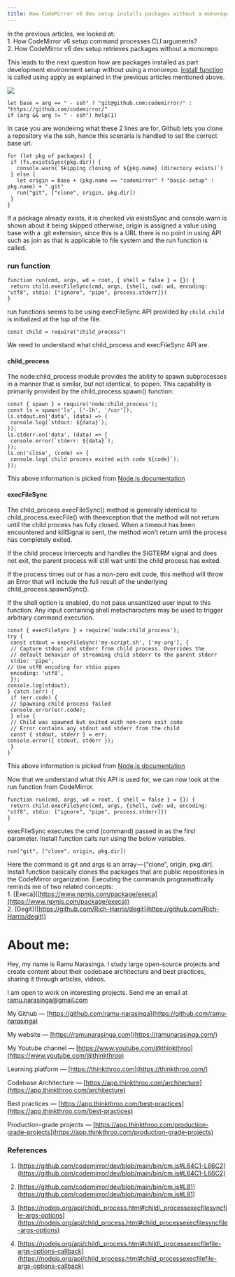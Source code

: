 ```yaml
---
title: How CodeMirror v6 dev setup installs packages without a monorepo
---
```


In the previous articles, we looked at:  
1\. How CodeMirror v6 setup command processes CLI arguments?  
2\. How CodeMirror v6 dev setup retrieves packages without a monorepo

This leads to the next question how are packages installed as part development environment setup without using a monorepo. [install function](https://github.com/codemirror/dev/blob/main/bin/cm.js#L81) is called using apply as explained in the previous articles mentioned above.

![](https://cdn-images-1.medium.com/max/1600/1*7UrMKzkOrYNADpIGIuFf-Q.png)

```plaintext
let base = arg == " - ssh" ? "git@github.com:codemirror/" : "https://github.com/codemirror/"
if (arg && arg != " - ssh") help(1)
```

In case you are wondeirng what these 2 lines are for, Github lets you clone a repository via the ssh, hence this scenaria is handled to set the correct base url.

```plaintext
for (let pkg of packages) {
 if (fs.existsSync(pkg.dir)) {
   console.warn(`Skipping cloning of ${pkg.name} (directory exists)`)
 } else {
   let origin = base + (pkg.name == "codemirror" ? "basic-setup" : pkg.name) + ".git"
   run("git", ["clone", origin, pkg.dir])
 }
}
```

If a package already exists, it is checked via existsSync and console.warn is shown about it being skipped otherwise, origin is assigned a value using base with a .git extension, since this is a URL there is no point in using API such as join as that is applicable to file system and the run function is called.

### run function

```plaintext
function run(cmd, args, wd = root, { shell = false } = {}) {
 return child.execFileSync(cmd, args, {shell, cwd: wd, encoding: "utf8", stdio: ["ignore", "pipe", process.stderr]})
}
```

run functions seems to be using execFileSync API provided by `child`. `child` is initialized at the top of the file.

```plaintext
const child = require("child_process")
```

We need to understand what child\_process and execFileSync API are.

#### child\_process

The node:child\_process module provides the ability to spawn subprocesses in a manner that is similar, but not identical, to popen. This capability is primarily provided by the child\_process.spawn() function:

```plaintext
const { spawn } = require('node:child_process');
const ls = spawn('ls', ['-lh', '/usr']);
ls.stdout.on('data', (data) => {
 console.log(`stdout: ${data}`);
});
ls.stderr.on('data', (data) => {
 console.error(`stderr: ${data}`);
});
ls.on('close', (code) => {
 console.log(`child process exited with code ${code}`);
});
```

This above information is picked from [Node.js documentation](https://nodejs.org/api/child_process.html#child-process)

#### execFileSync

The child\_process.execFileSync() method is generally identical to child\_process.execFile() with theexception that the method will not return until the child process has fully closed. When a timeout has been encountered and killSignal is sent, the method won’t return until the process has completely exited.

If the child process intercepts and handles the SIGTERM signal and does not exit, the parent process will still wait until the child process has exited.

If the process times out or has a non-zero exit code, this method will throw an Error that will include the full result of the underlying child\_process.spawnSync().

If the shell option is enabled, do not pass unsanitized user input to this function. Any input containing shell metacharacters may be used to trigger arbitrary command execution.

```plaintext
const { execFileSync } = require('node:child_process');
try {
 const stdout = execFileSync('my-script.sh', ['my-arg'], {
 // Capture stdout and stderr from child process. Overrides the
 // default behavior of streaming child stderr to the parent stderr
 stdio: 'pipe',
// Use utf8 encoding for stdio pipes
 encoding: 'utf8',
 });
console.log(stdout);
} catch (err) {
 if (err.code) {
 // Spawning child process failed
 console.error(err.code);
 } else {
 // Child was spawned but exited with non-zero exit code
 // Error contains any stdout and stderr from the child
 const { stdout, stderr } = err;
console.error({ stdout, stderr });
 }
}
```

This above information is picked from [Node.js documentation](https://nodejs.org/api/child_process.html#child_processexecfilesyncfile-args-options)

Now that we understand what this API is used for, we can now look at the run function from CodeMirror.

```plaintext
function run(cmd, args, wd = root, { shell = false } = {}) {
 return child.execFileSync(cmd, args, {shell, cwd: wd, encoding: "utf8", stdio: ["ignore", "pipe", process.stderr]})
}
```

execFileSync executes the cmd (command) passed in as the first parameter. Install function calls run using the below variables.

```plaintext
run("git", ["clone", origin, pkg.dir])
```

Here the command is git and args is an array — \[“clone”, origin, pkg.dir\]. Install function basically clones the packages that are public repositories in the CodeMirror organization. Executing the commands programattically reminds me of two related concepts:  
1\. \[Execa\]([https://www.npmjs.com/package/execa](https://www.npmjs.com/package/execa))  
2\. \[Degit\]([https://github.com/Rich-Harris/degit](https://github.com/Rich-Harris/degit))

# **About me:**

Hey, my name is Ramu Narasinga. I study large open-source projects and create content about their codebase architecture and best practices, sharing it through articles, videos.

I am open to work on interesting projects. Send me an email at ramu.narasinga@gmail.com

My Github — [https://github.com/ramu-narasinga](https://github.com/ramu-narasinga)

My website — [https://ramunarasinga.com](https://ramunarasinga.com/)

My Youtube channel — [https://www.youtube.com/@thinkthroo](https://www.youtube.com/@thinkthroo)

Learning platform — [https://thinkthroo.com](https://thinkthroo.com/)

Codebase Architecture — [https://app.thinkthroo.com/architecture](https://app.thinkthroo.com/architecture)

Best practices — [https://app.thinkthroo.com/best-practices](https://app.thinkthroo.com/best-practices)

Production-grade projects — [https://app.thinkthroo.com/production-grade-projects](https://app.thinkthroo.com/production-grade-projects)

### References

1. [https://github.com/codemirror/dev/blob/main/bin/cm.js#L64C1-L66C2](https://github.com/codemirror/dev/blob/main/bin/cm.js#L64C1-L66C2)
    
2. [https://github.com/codemirror/dev/blob/main/bin/cm.js#L81](https://github.com/codemirror/dev/blob/main/bin/cm.js#L81)
    
3. [https://nodejs.org/api/child\_process.html#child\_processexecfilesyncfile-args-options](https://nodejs.org/api/child_process.html#child_processexecfilesyncfile-args-options)
    
4. [https://nodejs.org/api/child\_process.html#child\_processexecfilefile-args-options-callback](https://nodejs.org/api/child_process.html#child_processexecfilefile-args-options-callback)